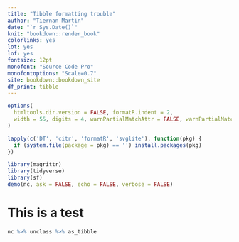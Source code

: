 ```yaml
--- 
title: "Tibble formatting trouble"
author: "Tiernan Martin"
date: "`r Sys.Date()`"
knit: "bookdown::render_book"
colorlinks: yes
lot: yes
lof: yes
fontsize: 12pt
monofont: "Source Code Pro"
monofontoptions: "Scale=0.7"
site: bookdown::bookdown_site
df_print: tibble
---
```


```r
options(
  htmltools.dir.version = FALSE, formatR.indent = 2,
  width = 55, digits = 4, warnPartialMatchAttr = FALSE, warnPartialMatchDollar = FALSE
)

lapply(c('DT', 'citr', 'formatR', 'svglite'), function(pkg) {
  if (system.file(package = pkg) == '') install.packages(pkg)
})

library(magrittr)
library(tidyverse)
library(sf)
demo(nc, ask = FALSE, echo = FALSE, verbose = FALSE)
```

# This is a test {-}

```r

nc %>% unclass %>% as_tibble
```

